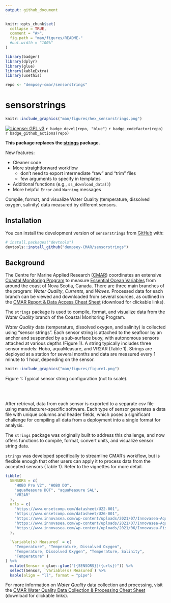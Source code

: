 ```yaml
---
output: github_document
---
```


<!-- README.md is generated from README.Rmd. Please edit that file -->

```r
knitr::opts_chunk$set(
  collapse = TRUE,
  comment = "#>",
  fig.path = "man/figures/README-"
  #out.width = "100%"
)

library(badger)
library(dplyr)
library(glue)
library(kableExtra)
library(usethis)

repo <- "dempsey-cmar/sensorstrings"
```

# sensorstrings


```r

knitr::include_graphics("man/figures/hex_sensorstrings.png")

```


<!-- badges: start -->

[![License: GPL v3](https://img.shields.io/badge/License-GPLv3-blue.svg)](https://www.gnu.org/licenses/gpl-3.0) `r badge_devel(repo, "blue")` `r badge_codefactor(repo)` `r badge_github_actions(repo)`

<!-- badges: end -->

**This package replaces the [strings](https://github.com/Centre-for-Marine-Applied-Research/strings) package.** 

New features:

- Cleaner code 
- More straightforward workflow 
  - don't need to export intermediate "raw" and "trim" files
  - few arguments to specify in templates
- Additional functions (e.g., `ss_download_data()`)
- More helpful `Error` and `Warning` messages


Compile, format, and visualize Water Quality (temperature, dissolved oxygen, salinity) data measured by different sensors. 

## Installation

You can install the development version of `sensorstrings` from [GitHub](https://github.com/) with:

``` r
# install.packages("devtools")
devtools::install_github("dempsey-CMAR/sensorstrings")
```

## Background

The Centre for Marine Applied Research ([CMAR](https://cmar.ca/)) coordinates an extensive [Coastal Monitoring Program](https://cmar.ca/coastal-monitoring-program/) to measure [Essential Ocean Variables](https://www.goosocean.org/index.php?option=com_content&view=article&id=14&Itemid=114) from around the coast of Nova Scotia, Canada. There are three main branches of the program: _Water Quality_, _Currents_, and _Waves_. Processed data for each branch can be viewed and downloaded from several sources, as outlined in the [CMAR Report & Data Access Cheat Sheet](https://github.com/Centre-for-Marine-Applied-Research/strings/blob/master/man/figures/README-access-cheatsheet.pdf) (download for clickable links).

The `strings` package is used to compile, format, and visualize data from the _Water Quality_ branch of the Coastal Monitoring Program. 

_Water Quality_ data (temperature, dissolved oxygen, and salinity) is collected using “sensor strings”. Each sensor string is attached to the seafloor by an anchor and suspended by a sub-surface buoy, with autonomous sensors attached at various depths (Figure 1). A string typically includes three sensor models: Hobo, aquaMeasure, and VR2AR (Table 1). Strings are deployed at a station for several months and data are measured every 1 minute to 1 hour, depending on the sensor.

```r

knitr::include_graphics("man/figures/figure1.png")

```

Figure 1: Typical sensor string configuration (not to scale).

<br>
<br>

After retrieval, data from each sensor is exported to a separate csv file using manufacturer-specific software. Each type of sensor generates a data file with unique columns and header fields, which poses a significant challenge for compiling all data from a deployment into a single format for analysis.

The `strings` package was originally built to address this challenge, and now offers functions to compile, format, convert units, and visualize sensor string data.

`strings` was developed specifically to streamline CMAR’s workflow, but is flexible enough that other users can apply it to process data from the accepted sensors (Table 1). Refer to the vignettes for more detail.

```r

tibble(
  SENSORS = c(
    "HOBO Pro V2", "HOBO DO",
    "aquaMeasure DOT", "aquaMeasure SAL",
    "VR2AR"
  ),
  urls = c(
    "https://www.onsetcomp.com/datasheet/U22-001",
    "https://www.onsetcomp.com/datasheet/U26-001",
    "https://www.innovasea.com/wp-content/uploads/2021/07/Innovasea-Aquaculture-Intelligence-Spec-Sheet-062221.pdf",
    "https://www.innovasea.com/wp-content/uploads/2021/07/Innovasea-Aquaculture-Intelligence-Spec-Sheet-062221.pdf",
    "https://www.innovasea.com/wp-content/uploads/2021/06/Innovasea-Fish-Tracking-vr2ar-data-sheet-0621.pdf"
  ),
  
  `Variable(s) Measured` = c(
    "Temperature", "Temperature, Dissolved Oxygen", 
    "Temperature, Dissolved Oxygen", "Temperature, Salinity", 
    "Temperature" )
) %>% 
  mutate(Sensor = glue::glue("[{SENSORS}]({urls})")) %>% 
  select(Sensor, `Variable(s) Measured`) %>% 
  kable(align = "ll", format = "pipe")

```

For more information on _Water Quality_ data collection and processing, visit the [CMAR Water Quality Data Collection & Processing Cheat Sheet](man/figures/README-workflow-cheatsheet.pdf) (download for clickable links).
